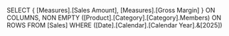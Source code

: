 SELECT
  { [Measures].[Sales Amount], [Measures].[Gross Margin] } ON COLUMNS,
  NON EMPTY ([Product].[Category].[Category].Members) ON ROWS
FROM [Sales]
WHERE ([Date].[Calendar].[Calendar Year].&[2025])
